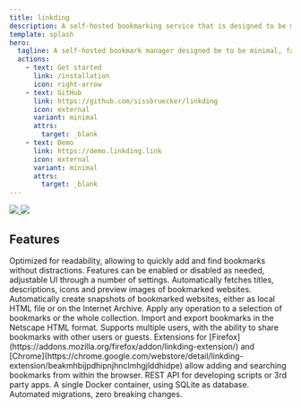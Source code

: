 ```yaml
---
title: linkding
description: A self-hosted bookmarking service that is designed to be minimal, fast and easy to set up.
template: splash
hero:
  tagline: A self-hosted bookmark manager designed be to be minimal, fast, and easy to set up.
  actions:
    - text: Get started
      link: /installation
      icon: right-arrow
    - text: GitHub
      link: https://github.com/sissbruecker/linkding
      icon: external
      variant: minimal
      attrs:
        target: _blank
    - text: Demo
      link: https://demo.linkding.link
      icon: external
      variant: minimal
      attrs:
        target: _blank
---
```



<a href="/linkding-screenshot.png" className="hero-image light">
<img src="/linkding-screenshot.png"/>
</a>
<a href="/linkding-screenshot-dark.png" className="hero-image dark">
<img src="/linkding-screenshot-dark.png"/>
</a>


## Features

<CardGrid>
	<Card title="Focused" icon="focus">
		Optimized for readability, allowing to quickly add and find bookmarks without distractions.
	</Card>
	<Card title="Customizable" icon="settings">
		Features can be enabled or disabled as needed, adjustable UI through a number of settings.
	</Card>
	<Card title="Metadata" icon="plus">
		Automatically fetches titles, descriptions, icons and preview images of bookmarked websites.
	</Card>
	<Card title="Archiving" icon="archive">
		Automatically create snapshots of bookmarked websites, either as local HTML file or on the Internet Archive.
	</Card>
	<Card title="Bulk editing" icon="checkbox">
		Apply any operation to a selection of bookmarks or the whole collection.
	</Card>
	<Card title="Import / Export" icon="file-export">
		Import and export bookmarks in the Netscape HTML format.
	</Card>
	<Card title="Multi-User" icon="users">
		Supports multiple users, with the ability to share bookmarks with other users or guests.
	</Card>
	<Card title="Browser extension" icon="puzzle">
		Extensions for [Firefox](https://addons.mozilla.org/firefox/addon/linkding-extension/) and [Chrome](https://chrome.google.com/webstore/detail/linkding-extension/beakmhbijpdhipnjhnclmhgjlddhidpe) allow adding and searching bookmarks from within the browser.
	</Card>
	<Card title="REST API" icon="cloud">
		REST API for developing scripts or 3rd party apps.
	</Card>
	<Card title="Low maintenance" icon="mood-smile">
		A single Docker container, using SQLite as database. Automated migrations, zero breaking changes.
	</Card>
</CardGrid>
